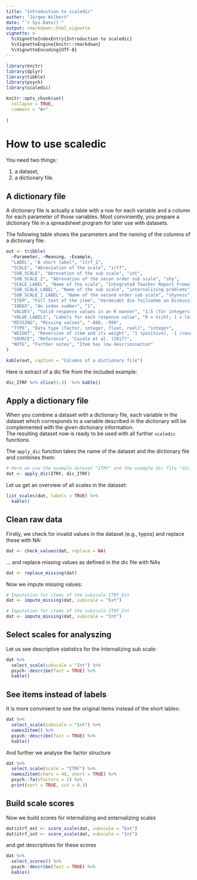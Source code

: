 ```yaml
---
title: "Introduction to scaledic"
author: "Jürgen Wilbert"
date: "`r Sys.Date()`"
output: rmarkdown::html_vignette
vignette: >
  %\VignetteIndexEntry{Introduction to scaledic}
  %\VignetteEngine{knitr::rmarkdown}
  %\VignetteEncoding{UTF-8}
---
```


```r
library(knitr)
library(dplyr)
library(tibble)
library(psych)
library(scaledic)

knitr::opts_chunk$set(
  collapse = TRUE,
  comment = "#>"
  
)
```

# How to use scaledic

You need two things:

1. a dataset,
2. a dictionary file.

## A dictionary file

A dictionary file is actually a table with a row for each variable and a column for each parameter of those variables. Most conviniently, you prepare a dictionary file in a spreadsheet program for later use with datasets.  

The following table shows the parameters and the naming of the columns of a dictionary file: 

```r
out <- tribble(
  ~Parameter, ~Meaning, ~Example,
  "LABEL", "A short label", "itrf_1",
  "SCALE", "Abreviation of the scale", "irtf",
  "SUB_SCALE", "Abrevation of the sub scale", "int",
  "SUB_SCALE_2", "Abrevation of the secon order sub scale", "shy",
  "SCALE_LABEL", "Name of the scale", "Integrated Teacher Report Fromula",
  "SUB_SCALE_LABEL", "Name of the sub scale", "internalizing problems",
  "SUB_SCALE_2_LABEL", "Name of the second order sub scale", "shyness",
  "ITEM", "Full text of the item", "Vermeidet die Teilnahme an Diskussionen im Unterricht",
  "INDEX", "An index number", "1",
  "VALUES", "Valid response values in an R manner", "1:5 (for integers 1 to 5) 1,2,3 (for integers 1, 2, 3)",
  "VALUE_LABELS", "Labels for each response value", "0 = nicht; 1 = leicht; 2 = mäßig; 3 = stark",
  "MISSING", "Missing values", "-888, -999",
  "TYPE", "Data type (factor, integer, float, reel)", "integer",
  "WEIGHT", "Reversion of item and its weight", "1 (positive), -1 (reverse), 1.5 (positive, weights 1.5 times)",
  "SOURCE", "Reference", "Casale et al. (2017)",
  "NOTE", "Further notes", "Item has low descrimination"
)

kable(out, caption = "Columns of a dictionary file")

```

Here is extract of a dic file from the included example:

```r
dic_ITRF %>% slice(1:3)  %>% kable()
```


## Apply a dictionary file

When you combine a dataset with a dictionary file, each variable in the dataset which corresponds to a variable described in the dictionary will be complemented with the given dictionary information.  
The resulting dataset now is ready to be used with all further `scaledic` functions.  

The `apply_dic` function takes the name of the dataset and the dictionary file and combines them:

```r
# Here we use the example dataset "ITRF" and the example dic file "dic_ITRF"
dat <- apply_dic(ITRF, dic_ITRF)
```

Let us get an overview of all scales in the dataset:

```r
list_scales(dat, labels = TRUE) %>%
  kable()
```

## Clean raw data

Firstly, we check for invalid values in the dataset (e.g., typos) and replace these with NA:

```r
dat <- check_values(dat, replace = NA)
```

... and replace missing values as defined in the dic file with NAs

```r
dat <- replace_missing(dat)
```

Now we impute missing values:

```r
# Imputation for items of the subscale ITRF_Ext
dat <- impute_missing(dat, subscale = "Ext")

# Imputation for items of the subscale ITRF_Int
dat <- impute_missing(dat, subscale = "Int")

```

## Select scales for analyszing

Let us see descriptive statistics for the Internalizing sub scale:

```r
dat %>% 
  select_scale(subscale = "Int") %>%
  psych::describe(fast = TRUE) %>%
  kable()
```

## See items instead of labels

It is more convinient to see the original items instead of the short lables:

```r
dat %>% 
  select_scale(subscale = "Int") %>%
  names2item() %>%
  psych::describe(fast = TRUE) %>%
  kable()
```

And further we analyse the factor structure  


```r
dat %>%
  select_scale(scale = "ITRF") %>%
  names2item(chars = 40, short = TRUE) %>%
  psych::fa(nfactors = 2) %>%
  print(sort = TRUE, cut = 0.3)
```

## Build scale scores

Now we build scores for internalizing and externalizing scales

```r
dat$itrf_ext <- score_scale(dat, subscale = "Ext")
dat$itrf_int <- score_scale(dat, subscale = "Int")

```

and get descriptives for these scores

```r
dat %>%
  select_scores() %>%
  psych::describe(fast = TRUE) %>%
  kable()
```


